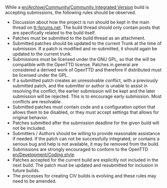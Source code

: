 {{en/CIV}}
While a [[en/Archive/Community/Community Integrated Version]] build is accepting submissions, the following rules should be observed.

* Discussion about how the project is run should be kept in the main thread on [http://www.tt-forums.net/viewtopic.php?f=33&t=36547 tt-forums.net]. The build thread should only contain posts that are specifically related to the build itself.
* Patches must be submitted to the build thread as an attachment. 
* Submitted patches should be updated to the current Trunk at the time of submission. If a patch is modified and re-submitted, it should again be updated to the current trunk. 
* Submissions must be licensed under the GNU GPL, so that the will be compatible with the OpenTTD license. Patches in general are considered a derived work of OpenTTD and therefore if distributed must be licensed under the GPL.
* If a submitted patch creates an unresolvable conflict, with a previously submitted patch, and the submitter or author is unable to assist in resolving the conflict, the earlier submission will be kept and the later submission will be rejected. This is to encourage early submission. Most conflicts are resolvable.
* Submitted patches must contain code and a configuration option that allows them to be disabled, or they must accept settings that allows for original behavior.
* Patches submitted after the submission deadline for the given build will not be included.
* Submitters / Authors should be willing to provide reasonable assistance if needed. If the patch can not be successfully integrated, or contains a serious bug and help is not available, it may be removed from the build.
* Submissions are strongly encouraged to conform to the OpenTTD [[en/Development/Coding style]].
* Patches accepted for the current build are explicitly not included in the next build. The patch must be updated and resubmitted for inclusion in future builds.
* The processes for creating CIV builds is evolving and these rules may need to be amended.